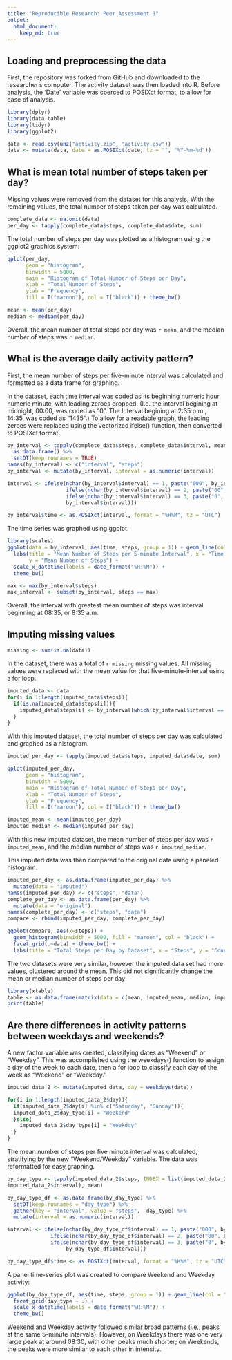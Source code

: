 ```yaml
---
title: "Reproducible Research: Peer Assessment 1"
output: 
  html_document:
    keep_md: true
---
```



## Loading and preprocessing the data

First, the repository was forked from GitHub and downloaded to the researcher's computer. The activity dataset was then loaded into R. Before analysis, the 'Date' variable was coerced to POSIXct format, to allow for ease of analysis.  

```r
library(dplyr)
library(data.table)
library(tidyr)
library(ggplot2)
```

```r
data <- read.csv(unz("activity.zip", "activity.csv"))
data <- mutate(data, date = as.POSIXct(date, tz = "", "%Y-%m-%d"))
```

## What is mean total number of steps taken per day?

Missing values were removed from the dataset for this analysis. With the remaining values, the total number of steps taken per day was calculated.  

```r
complete_data <- na.omit(data)
per_day <- tapply(complete_data$steps, complete_data$date, sum)
```

The total number of steps per day was plotted as a histogram using the ggplot2 graphics system:  

```r
qplot(per_day, 
      geom = "histogram", 
      binwidth = 5000, 
      main = "Histogram of Total Number of Steps per Day",
      xlab = "Total Number of Steps",
      ylab = "Frequency",
      fill = I("maroon"), col = I("black")) + theme_bw()
```

```r
mean <- mean(per_day)
median <- median(per_day)
```

Overall, the mean number of total steps per day was `r mean`, and the median number of steps was `r median`.

## What is the average daily activity pattern?

First, the mean number of steps per five-minute interval was calculated and formatted as a data frame for graphing.

In the dataset, each time interval was coded as its beginning numeric hour numeric minute, with leading zeroes dropped. (I.e. the interval begining at midnight, 00:00, was coded as "0". The Interval begining at 2:35 p.m., 14:35, was coded as "1435".) To allow for a readable graph, the leading zeroes were replaced using the vectorized ifelse() function, then converted to POSIXct format.

```r
by_interval <- tapply(complete_data$steps, complete_data$interval, mean) %>%
  as.data.frame() %>%
  setDT(keep.rownames = TRUE)
names(by_interval) <- c("interval", "steps")
by_interval <- mutate(by_interval, interval = as.numeric(interval))

interval <- ifelse(nchar(by_interval$interval) == 1, paste("000", by_interval$interval, sep = ""),
                   ifelse(nchar(by_interval$interval) == 2, paste("00", by_interval$interval, sep = ""),
                   ifelse(nchar(by_interval$interval) == 3, paste("0", by_interval$interval, sep = ""),
                   by_interval$interval)))

by_interval$time <- as.POSIXct(interval, format = "%H%M", tz = "UTC")
```

The time series was graphed using ggplot.

```r
library(scales)
ggplot(data = by_interval, aes(time, steps, group = 1)) + geom_line(col = "maroon") +
  labs(title = "Mean Number of Steps per 5-minute Interval", x = "Time of Day",
       y = "Mean Number of Steps") +
  scale_x_datetime(labels = date_format("%H:%M")) +
  theme_bw()
```

```r
max <- max(by_interval$steps)
max_interval <- subset(by_interval, steps == max)
```

Overall, the interval with greatest mean number of steps was interval beginning at 08:35, or 8:35 a.m.

## Imputing missing values

```r
missing <- sum(is.na(data))
```

In the dataset, there was a total of `r missing` missing values. All missing values were replaced with the mean value for that five-minute-interval using a for loop.

```r
imputed_data <- data
for(i in 1:length(imputed_data$steps)){
  if(is.na(imputed_data$steps[i])){
    imputed_data$steps[i] <- by_interval[which(by_interval$interval == imputed_data$interval[i]), 2]
  }
}
```

With this imputed dataset, the total number of steps per day was calculated and graphed as a histogram.

```r
imputed_per_day <- tapply(imputed_data$steps, imputed_data$date, sum)

qplot(imputed_per_day, 
      geom = "histogram", 
      binwidth = 5000, 
      main = "Histogram of Total Number of Steps per Day",
      xlab = "Total Number of Steps",
      ylab = "Frequency",
      fill = I("maroon"), col = I("black")) + theme_bw()
```

```r
imputed_mean <- mean(imputed_per_day)
imputed_median <- median(imputed_per_day)
```

With this new imputed dataset, the mean number of steps per day was `r imputed_mean`, and the median number of steps was `r imputed_median`.

This imputed data was then compared to the original data using a paneled histogram.  

```r
imputed_per_day <- as.data.frame(imputed_per_day) %>%
  mutate(data = "imputed")
names(imputed_per_day) <- c("steps", "data")
complete_per_day <- as.data.frame(per_day) %>%
  mutate(data = "original")
names(complete_per_day) <- c("steps", "data")
compare <- rbind(imputed_per_day, complete_per_day)

ggplot(compare, aes(x=steps)) + 
  geom_histogram(binwidth = 5000, fill = "maroon", col = "black") +
  facet_grid(.~data) + theme_bw() +
  labs(title = "Total Steps per Day by Dataset", x = "Steps", y = "Count")
```

The two datasets were very similar, however the imputed data set had more values, clustered around the mean. This did not significantly change the mean or median number of steps per day:  

```r
library(xtable)
table <- as.data.frame(matrix(data = c(mean, imputed_mean, median, imputed_median), nrow = 2, dimnames = list(c("Original", "Imputed"), c("Mean", "Median"))))
print(table)
```

## Are there differences in activity patterns between weekdays and weekends?

A new factor variable was created, classifying dates as "Weekend" or "Weekday". This was accomplished using the weekdays() function to assign a day of the week to each date, then a for loop to classify each day of the week as "Weekend" or "Weekday."  

```r
imputed_data_2 <- mutate(imputed_data, day = weekdays(date))

for(i in 1:length(imputed_data_2$day)){
  if(imputed_data_2$day[i] %in% c("Saturday", "Sunday")){
  imputed_data_2$day_type[i] = "Weekend"
  }else{
    imputed_data_2$day_type[i] = "Weekday"
  }
}
```

The mean number of steps per five minute interval was calculated, stratifying by the new "Weekend/Weekday" variable. The data was reformatted for easy graphing.  

```r
by_day_type <- tapply(imputed_data_2$steps, INDEX = list(imputed_data_2$day_type, 
imputed_data_2$interval), mean)

by_day_type_df <- as.data.frame(by_day_type) %>%
  setDT(keep.rownames = "day_type") %>%
  gather(key = "interval", value = "steps", -day_type) %>%
  mutate(interval = as.numeric(interval))

interval <- ifelse(nchar(by_day_type_df$interval) == 1, paste("000", by_day_type_df$interval, sep = ""),
              ifelse(nchar(by_day_type_df$interval) == 2, paste("00", by_day_type_df$interval, sep = ""),
              ifelse(nchar(by_day_type_df$interval) == 3, paste("0", by_day_type_df$interval, sep = ""),
                   by_day_type_df$interval)))

by_day_type_df$time <- as.POSIXct(interval, format = "%H%M", tz = "UTC")
```

A panel time-series plot was created to compare Weekend and Weekday activity:

```r
ggplot(by_day_type_df, aes(time, steps, group = 1)) + geom_line(col = "maroon") + 
  facet_grid(day_type ~ .) +
  scale_x_datetime(labels = date_format("%H:%M")) +
  theme_bw()
```

Weekend and Weekday activity followed similar broad patterns (i.e., peaks at the same 5-minute intervals). However, on Weekdays there was one very large peak at around 08:30, with other peaks much shorter; on Weekends, the peaks were more similar to each other in intensity.


